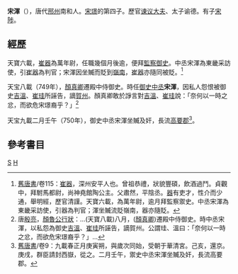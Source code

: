 '''宋渾'''（{{bd|?||?||}}），唐代[[邢州|邢州]]南和人。[[宋璟|宋璟]]的第四子。歷官[[谏议大夫|谏议大夫]]、太子谕德。有子[[宋陟|宋陟]]。

== 經歷 ==
天寶六載，[[崔器|崔器]]為萬年尉，任職幾個月後逾，便拜[[監察御史|監察御史]]。中丞宋渾為東畿采訪使，引[[崔器|崔器]]為判官；宋渾因坐贓而貶到[[嶺南|嶺南]]，[[崔器|崔器]]亦隨同被貶。<ref>[[舊唐書|舊唐書]]/卷115：[[崔器|崔器]]，深州安平人也。曾祖恭禮，狀貌豐碩，飲酒過鬥。貞觀中，拜駙馬都尉，尚神堯館陶公主。父肅然，平陰丞。[[崔器|器]]有吏才，性介而少通，舉明經，歷官清謹。天寶六載，為萬年尉，逾月拜監察禦史。中丞宋渾為東畿采訪使，引器為判官；渾坐贓流貶嶺南，器亦隨貶。</ref>

天宝八載（749年），[[顏真卿|顏真卿]]遷殿中侍御史。時任[[御史中丞|御史中丞]]'''宋渾'''，因私人怨恨被御史[[吉溫|吉溫]]、[[崔珪|崔珪]]所誣告，謫[[賀州|賀州]]。顏真卿敢於諍言對[[吉溫|吉溫]]、[[崔珪|崔珪]]說：「奈何以一時之忿，而欲危宋璟裔乎？」<ref>唐[[殷亮|殷亮]]，[[顏魯公行狀|顏魯公行狀]]：...(天寶八載)八月，([[顏真卿|顏真卿]])遷殿中侍御史。時中丞宋渾，以私怨為御史[[吉溫|吉溫]]、[[崔珪|崔珪]]所誣告，謫賀州。公謂珪、溫曰：「奈何以一時之忿，而欲危宋璟裔乎？」...</ref>

天宝九載二月壬午（750年），御史中丞宋渾坐贓及奸，長流[[高要郡|高要郡]]<ref>[[舊唐書|舊唐書]]/卷9：九載春正月庚寅朔，與歲次同始，受朝于華清宮。己亥，還京。庚戌，群臣請封西嶽，從之。二月壬午，禦史中丞宋渾坐贓及奸，長流高要郡。</ref>。

==參考書目==
{{reflist}}

[[Category:唐朝政治人物|S]]
[[Category:广平宋氏|H]]